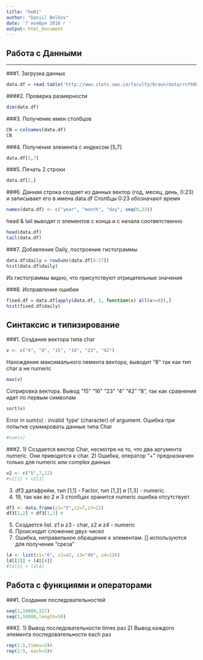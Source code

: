 ```yaml
---
title: "hw01"
author: "Daniil Belkov"
date: '7 ноября 2016 г '
output: html_document
---
```


## Работа с Данными
***
###1. 
Загрузка данных
```r
data.df = read.table('http://www.stats.uwo.ca/faculty/braun/data/rnf6080.dat')
```
####2. 
Проверка размерности
```r
dim(data.df) 
```
###3. 
Получение имен столбцов
```r
CN = colnames(data.df)
CN
```
###4. 
Получение элемента с индексом [5,7]
```r
data.df[5,7]
```
###5. 
Печать 2 строки
```r
data.df[2,]
```
###6.
Данная строка создает из данных вектор (год, месяц, день, 0:23) и записывает его в имена data.df 
Столбцы 0:23 обозначают время
```r
names(data.df) <- c("year", "month", "day", seq(0,23)) 
```
head & tail выводят n элементов с конца и с начала соответственно
```r
head(data.df)
tail(data.df)
```
###7. 
Добавление Daily, построение гистограммы
```r
data.df$daily = rowSums(data.df[4:27])
hist(data.df$daily)
```

Из гистограммы видно, что присутствуют отрицательные значения

###8.
Исправление ошибки
```r
fixed.df = data.df[apply(data.df, 1, function(x) all(x>=0)),]
hist(fixed.df$daily)
```

## Синтаксис и типизирование
###1.
Создание вектора типа char
```r
v <- c("4", "8", "15", "16", "23", "42")
```
Нахождение максимального лемента вектора, выводит "8" так как тип char а не numeric
```r
max(v)   
```
Сотрировка вектора. Вывод "15" "16" "23" "4"  "42" "8", так как сравнение идет по первым символам
```r
sort(v) 
```
Error in sum(v) : invalid 'type' (character) of argument. Ошибка при попытке суммировать данные типа Char
```r
#sum(v)  
```

###2.
1) Создается вектор Char, несмотря на то, что два аргумента numeric. Они приводятся к char.
2) Ошибка, оператор "+" предназначен только для numeric или complex данных
```r
v2 <- c("5",7,12) 
#v2[2] + v2[3] 
```

3) df3 датафрейм, тип [1,1] - Factor, тип [1,2]  и [1,3] - numeric.
4) 19, так как во 2 и 3 столбцах хранится numeric ошибка отсутствует.

```r
df3 <- data.frame(z1="5",z2=7,z3=12)
df3[1,2] + df3[1,3] # 
```

5) Cоздается list. z1 и z3 - char, z2 и z4 - numeric
6) Происходит сложение двух чисел
7) Ошибка, неправильное обращение к элементам. [] используются для получения "среза"
```r
l4 <- list(z1="6", z2=42, z3="49", z4=126) 
l4[[2]] + l4[[4]]  
#l4[2] + l4[4]  
```

## Работа с функциями и операторами
###1.
Создание последовательностей
```r
seq(1,10000,327)
seq(1,10000,length=50)
```

###2.
1) Вывод последовательности times раз
2) Вывод каждого элемента последовательности each раз
```r
rep(1:5,times=3)# 
rep(1:5, each=3)# 
```


